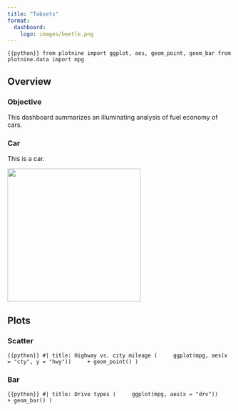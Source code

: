 ```yaml
---
title: "Tabsets"
format: 
  dashboard:
    logo: images/beetle.png
---
```


```{{python}}
from plotnine import ggplot, aes, geom_point, geom_bar
from plotnine.data import mpg
```

## Overview {.tabset}

### Objective

This dashboard summarizes an illuminating analysis of fuel economy of cars.

### Car

This is a car.

![](images/car.png){fig-alt="Illustration of a teal color car." width="299"}

## Plots {.tabset}

### Scatter

```{{python}}
#| title: Highway vs. city mileage
(
    ggplot(mpg, aes(x = "cty", y = "hwy"))
    + geom_point()
)
```

### Bar

```{{python}}
#| title: Drive types
(
    ggplot(mpg, aes(x = "drv"))
    + geom_bar()
)
```
